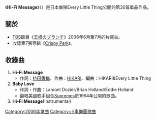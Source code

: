 {{unreferenced|time=2019-09-14}}
{{Infobox Single
| Name        = Hi-Fi Message
| Artist      = [[Every_Little_Thing|Every Little Thing]]
| Cover       =
| Released    = 2006年6月14日
| Recorded    =
| Genre       = [[J-POP|J-POP]]
| Length      =
| Label       = [[avex_trax|avex trax]]
| Producer    =
| Reviews     =
| Last single  = [[藍月_(Every_Little_Thing)|藍月]]<br />（2006年）
| This single  = '''Hi-Fi Message'''<br />（2006年）
| Next single  = [[小黑魚|小黑魚]]<br />（2006年）
}}

《'''Hi-Fi Message'''》（{{lang-ja|ハイファイ メッセージ}}）是日本樂隊Every Little Thing公開的第30首單品作品。

== 關於 ==
*[[東京放送|TBS]]節目《[[王様のブランチ|王様のブランチ]]》2006年6月至7月的片尾曲。
*收錄第7張専輯《[[Crispy_Park|Crispy Park]]》。

== 收錄曲 ==
# '''Hi-Fi Message'''
#*作詞：[[持田香織|持田香織]]、作曲：[[HIKARI|HIKARI]]、編曲：HIKARI&Every Little Thing
# '''Baby Love'''
#*作詞・作曲：Lamont Dozier/Brian Holland/Eddie Holland
#*翻唱美國歌手組合[[Supremes|Supremes]]於1964年公開的歌曲。
# '''Hi-Fi Message'''(Instrumental)

[[Category:2006年單曲|Category:2006年單曲]]
[[Category:小事樂團歌曲|Category:小事樂團歌曲]]
{{single-stub}}